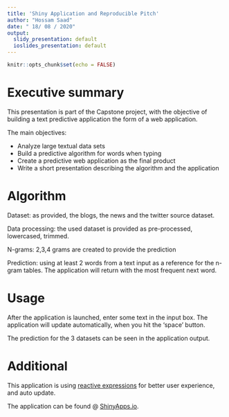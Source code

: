 ---
title: 'Shiny Application and Reproducible Pitch'
author: "Hossam Saad"
date: " 18/ 08 / 2020"
output:
  slidy_presentation: default
  ioslides_presentation: default
---

```{r setup, include=FALSE}
knitr::opts_chunk$set(echo = FALSE)
```

Executive summary
========================================================


This presentation is part of the Capstone project, with the objective of building a text predictive application the form of a web application.

The main objectives:

* Analyze large textual data sets
* Build a predictive algorithm for words when typing
* Create a predictive web application as the final product
* Write a short presentation describing the algorithm and the application

Algorithm
========================================================

Dataset: as provided, the blogs, the news and the twitter source dataset.

Data processing: the used dataset is provided as pre-processed, lowercased, trimmed.

N-grams: 2,3,4 grams are created to provide the prediction

Prediction: using at least 2 words from a text input as a reference for the n-gram tables.
The application will return with the most frequent next word.


Usage
========================================================

After the application is launched, enter some text in the input box. 
The application will update automatically, when you hit the 'space' button.

The prediction for the 3 datasets can be seen in the application output.




Additional
========================================================

This application is using [reactive expressions](http://shiny.rstudio.com/tutorial/lesson6/) for better user experience, and auto update.

The application can be found @ [ShinyApps.io](https://hossam-saad.shinyapps.io/FinalProject/?_ga=2.11981236.189854676.1597676373-688968386.1595691258).

